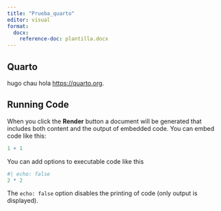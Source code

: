 ```yaml
---
title: "Prueba_quarto"
editor: visual
format: 
  docx: 
    reference-doc: plantilla.docx
---
```


## Quarto



hugo chau hola <https://quarto.org>.


## Running Code

When you click the **Render** button a document will be generated that includes both content and the output of embedded code. You can embed code like this:

```r
1 + 1
```

You can add options to executable code like this

```r
#| echo: false
2 * 2
```

The `echo: false` option disables the printing of code (only output is displayed).

